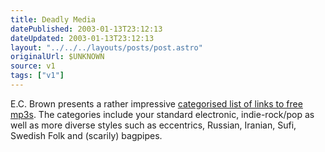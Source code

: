 ```yaml
---
title: Deadly Media
datePublished: 2003-01-13T23:12:13
dateUpdated: 2003-01-13T23:12:13
layout: "../../../layouts/posts/post.astro"
originalUrl: $UNKNOWN
source: v1
tags: ["v1"]
---
```


E.C. Brown presents a rather impressive [categorised list of links to free mp3s][1]. The categories include your standard electronic, indie-rock/pop as well as more diverse styles such as eccentrics, Russian, Iranian, Sufi, Swedish Folk and (scarily) bagpipes.

[1]: http://www.kittyspit.net/erik/mp3/linkpage.html "EC Brown: MP3 links archive"
